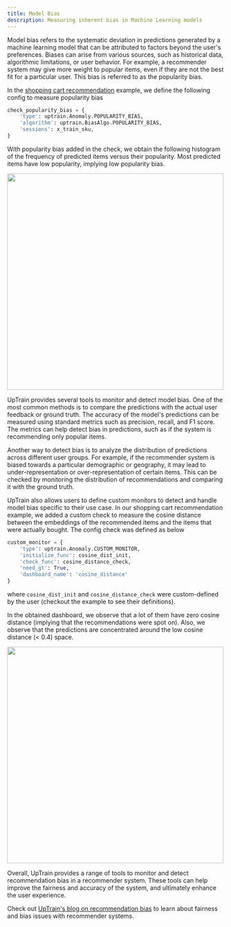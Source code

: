 ```yaml
---
title: Model Bias
description: Measuring inherent bias in Machine Learning models
---
```


Model bias refers to the systematic deviation in predictions generated by a machine learning model that can be attributed to factors beyond the user's preferences. Biases can arise from various sources, such as historical data, algorithmic limitations, or user behavior. For example, a recommender system may give more weight to popular items, even if they are not the best fit for a particular user. This bias is referred to as the popularity bias.

In the [shopping cart recommendation](https://docs.uptrain.ai/docs/uptrain-examples/shopping-cart-recommendation) example, we define the following config to measure popularity bias

```python
check_popularity_bias = {
    'type': uptrain.Anomaly.POPULARITY_BIAS,
    'algorithm': uptrain.BiasAlgo.POPULARITY_BIAS,
    'sessions': x_train_sku,   
}
```

With popularity bias added in the check, we obtain the following histogram of the frequency of predicted items versus their popularity. Most predicted items have low popularity, implying low popularity bias.

<Frame caption="A histogram of the frequency of predicted items versus their popularity. Most predicted items have low popularity, implying low popularity bias">
  <img width="500" src="/images/model-bias-frequency-histogram.png"/>
</Frame>

UpTrain provides several tools to monitor and detect model bias. One of the most common methods is to compare the predictions with the actual user feedback or ground truth. The accuracy of the model's predictions can be measured using standard metrics such as precision, recall, and F1 score. The metrics can help detect bias in predictions, such as if the system is recommending only popular items.

Another way to detect bias is to analyze the distribution of predictions across different user groups. For example, if the recommender system is biased towards a particular demographic or geography, it may lead to under-representation or over-representation of certain items. This can be checked by monitoring the distribution of recommendations and comparing it with the ground truth.

UpTrain also allows users to define custom monitors to detect and handle model bias specific to their use case. In our shopping cart recommendation example, we added a custom check to measure the cosine distance between the embeddings of the recommended items and the items that were actually bought. The config check was defined as below

```python
custom_monitor = {
    'type': uptrain.Anomaly.CUSTOM_MONITOR,
    'initialize_func': cosine_dist_init,
    'check_func': cosine_distance_check,
    'need_gt': True,
    'dashboard_name': 'cosine_distance'
}
```

where `cosine_dist_init` and `cosine_distance_check` were custom-defined by the user (checkout the example to see their definitions).  

In the obtained dashboard, we observe that a lot of them have zero cosine distance (implying that the recommendations were spot on). Also, we observe that the predictions are concentrated around the low cosine distance (< 0.4) space.

<Frame caption="Cosine distances of the predicitons">
  <img width="500" src="/images/model-bias-cosine-distance.png"/>
</Frame>

Overall, UpTrain provides a range of tools to monitor and detect recommendation bias in a recommender system. These tools can help improve the fairness and accuracy of the system, and ultimately enhance the user experience.

Check out [UpTrain's blog on recommendation bias](https://uptrain.ai/blog/model-bias-in-recommendation-systems) to learn about fairness and bias issues with recommender systems.

